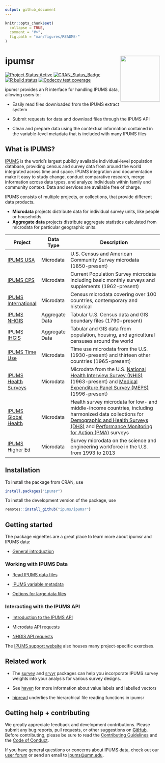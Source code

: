 ```yaml
---
output: github_document
---
```


<!-- README.md is generated from README.Rmd. Please edit that file -->

```r
knitr::opts_chunk$set(
  collapse = TRUE,
  comment = "#>",
  fig.path = "man/figures/README-"
)
```

# ipumsr <img src="man/figures/logo.png" align="right" height="149" width="128.5"/>

<!-- badges: start -->

[![Project
Status:Active](https://www.repostatus.org/badges/latest/active.svg)](https://www.repostatus.org/#active)
[![CRAN_Status_Badge](https://www.r-pkg.org/badges/version/ipumsr)](https://CRAN.R-project.org/package=ipumsr)
[![R build
status](https://github.com/ipums/ipumsr/workflows/R-CMD-check/badge.svg)](https://github.com/ipums/ipumsr/actions)
[![Codecov test
coverage](https://codecov.io/gh/ipums/ipumsr/branch/main/graph/badge.svg)](https://app.codecov.io/gh/ipums/ipumsr?branch=main)

<!-- badges: end -->

ipumsr provides an R interface for handling IPUMS data, allowing users
to:

-   Easily read files downloaded from the IPUMS extract system

-   Submit requests for data and download files through the IPUMS API

-   Clean and prepare data using the contextual information contained in
    the variable-level metadata that is included with many IPUMS files

## What is IPUMS?

[IPUMS](https://www.ipums.org/mission-purpose) is the world's largest
publicly available individual-level population database, providing
census and survey data from around the world integrated across time and
space. IPUMS integration and documentation make it easy to study
change, conduct comparative research, merge information across data
types, and analyze individuals within family and community context. Data
and services are available free of charge.

IPUMS consists of multiple projects, or collections, that provide
different data products.

- **Microdata** projects distribute data for
individual survey units, like people or households. 
- **Aggregate data** projects distribute aggregate statistics calculated from 
microdata for particular geographic units.

| Project                                                               | Data Type      | Description                                                                                                                                                                                                                                             |
|-------------|-------------|----------------------------------------------|
| [IPUMS USA](https://usa.ipums.org/usa/)                               | Microdata      | U.S. Census and American Community Survey microdata (1850-present)                                                                                                                                                                                      |
| [IPUMS CPS](https://cps.ipums.org/cps/)                               | Microdata      | Current Population Survey microdata including basic monthly surveys and supplements (1962-present)                                                                                                                                                      |
| [IPUMS International](https://international.ipums.org/international/) | Microdata      | Census microdata covering over 100 countries, contemporary and historical                                                                                                                                                                               |
| [IPUMS NHGIS](https://www.nhgis.org/)                                 | Aggregate Data | Tabular U.S. Census data and GIS boundary files (1790-present)                                                                                                                                                                                          |
| [IPUMS IHGIS](https://ihgis.ipums.org/)                               | Aggregate Data | Tabular and GIS data from population, housing, and agricultural censuses around the world                                                                                                                                                               |
| [IPUMS Time Use](https://timeuse.ipums.org/)                          | Microdata      | Time use microdata from the U.S. (1930-present) and thirteen other countries (1965-present)                                                                                                                                                             |
| [IPUMS Health Surveys](https://healthsurveys.ipums.org/)              | Microdata      | Microdata from the U.S. [National Health Interview Survey (NHIS)](https://nhis.ipums.org/nhis/) (1963-present) and [Medical Expenditure Panel Survey (MEPS)](https://meps.ipums.org/meps/) (1996-present)                                               |
| [IPUMS Global Health](https://globalhealth.ipums.org/)                | Microdata      | Health survey microdata for low- and middle-income countries, including harmonized data collections for [Demographic and Health Surveys (DHS)](https://www.idhsdata.org/) and [Performance Monitoring for Action (PMA)](https://pma.ipums.org/) surveys |
| [IPUMS Higher Ed](https://highered.ipums.org/highered/)               | Microdata      | Survey microdata on the science and engineering workforce in the U.S. from 1993 to 2013                                                                                                                                                                 |

## Installation

To install the package from CRAN, use

```r
install.packages("ipumsr")
```

To install the development version of the package, use

```r
remotes::install_github("ipums/ipumsr")
```

## Getting started

The package vignettes are a great place to learn more about ipumsr and
IPUMS data:

-   [General
    introduction](https://tech.popdata.org/ipumsr/articles/ipums.html)

### Working with IPUMS Data

-   [Read IPUMS data
    files](https://tech.popdata.org/ipumsr/articles/ipums-read.html)

-   [IPUMS variable
    metadata](https://tech.popdata.org/ipumsr/articles/value-labels.html)

-   [Options for large data
    files](https://tech.popdata.org/ipumsr/articles/ipums-bigdata.html)
    
### Interacting with the IPUMS API

-   [Introduction to the IPUMS
    API](https://tech.popdata.org/ipumsr/articles/ipums-api.html)
    
-   [Microdata API 
    requests](https://tech.popdata.org/ipumsr/articles/ipums-api-micro.html)
    
-   [NHGIS API 
    requests](https://tech.popdata.org/ipumsr/articles/ipums-api-micro.html)
    
The [IPUMS support website](https://www.ipums.org/support/exercises)
also houses many project-specific exercises.

## Related work

-   The [survey](http://r-survey.r-forge.r-project.org/survey/) and
    [srvyr](https://github.com/gergness/srvyr/) packages can help you
    incorporate IPUMS survey weights into your analysis for various
    survey designs.

-   See [haven](https://haven.tidyverse.org/index.html) for more
    information about value labels and labelled vectors

-   [hipread](https://github.com/ipums/hipread) underlies the
    hierarchical file reading functions in ipumsr

## Getting help + contributing

We greatly appreciate feedback and development contributions. Please
submit any bug reports, pull requests, or other suggestions on
[GitHub](https://github.com/ipums/ipumsr/issues). Before contributing,
please be sure to read the [Contributing
Guidelines](https://github.com/ipums/ipumsr/blob/master/CONTRIBUTING.md)
and the [Code of
Conduct](https://github.com/ipums/ipumsr/blob/master/CONDUCT.md).

If you have general questions or concerns about IPUMS data, check out
our [user forum](https://forum.ipums.org) or send an email to
[ipums\@umn.edu](mailto:ipums@umn.edu){.email}.

